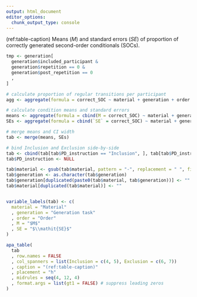 ```yaml
---
output: html_document
editor_options: 
  chunk_output_type: console
---
```



(ref:table-caption) Means ($M$) and standard errors ($\mathit{SE}$) of proportion of correctly generated second-order conditionals (SOCs).


```r
tmp <- generation[
  generation$included_participant &
  generation$repetition == 0 &
  generation$post_repetition == 0
  , 
]

# calculate proportion of regular transitions per participant
agg <- aggregate(formula = correct_SOC ~ material + generation + order + PD_instruction + id, data = tmp, FUN = mean, na.rm = TRUE)

# calculate condition means and standard errors
means <- aggregate(formula = cbind(M = correct_SOC) ~ material + generation + order + PD_instruction, data = agg, FUN = mean)
SEs <- aggregate(formula = cbind(`SE` = correct_SOC) ~ material + generation + order + PD_instruction, data = agg, FUN = se)

# merge means and CI width
tab <- merge(means, SEs)

# bind Inclusion and Exclusion side-by-side
tab <- cbind(tab[tab$PD_instruction == "Inclusion", ], tab[tab$PD_instruction == "Exclusion", c("M", "SE")])
tab$PD_instruction <- NULL

tab$material <- gsub(tab$material, pattern = "-", replacement = " ", fixed = TRUE)
tab$generation <- as.character(tab$generation)
tab$generation[duplicated(paste0(tab$material, tab$generation))] <- ""
tab$material[duplicated(tab$material)] <- ""


variable_labels(tab) <- c(
  material = "Material"
  , generation = "Generation task"
  , order = "Order"
  , M = "$M$"
  , SE = "$\\mathit{SE}$"
)

apa_table(
  tab
  , row.names = FALSE
  , col_spanners = list(Inclusion = c(4, 5), Exclusion = c(6, 7))
  , caption = "(ref:table-caption)"
  , placement = "h"
  , midrules = seq(4, 12, 4)
  , format.args = list(gt1 = FALSE) # suppress leading zeros
)


```


